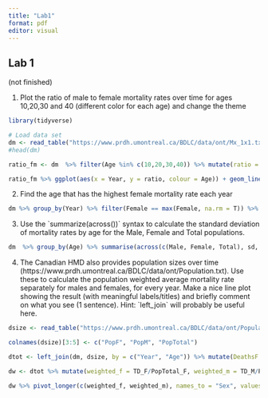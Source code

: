 ```yaml
---
title: "Lab1"
format: pdf
editor: visual
---
```


## Lab 1

(not finished)

1.  Plot the ratio of male to female mortality rates over time for ages 10,20,30 and 40 (different color for each age) and change the theme

```r

library(tidyverse)

# Load data set
dm <- read_table("https://www.prdh.umontreal.ca/BDLC/data/ont/Mx_1x1.txt", skip = 2, col_types = "dcddd")
#head(dm)

ratio_fm <- dm  %>% filter(Age %in% c(10,20,30,40)) %>% mutate(ratio = Male/Female)

ratio_fm %>% ggplot(aes(x = Year, y = ratio, colour = Age)) + geom_line() + theme_bw()


```

2.  Find the age that has the highest female mortality rate each year

```r
dm %>% group_by(Year) %>% filter(Female == max(Female, na.rm = T)) %>% select(Year, Age)
```

3.  Use the \`summarize(across())\` syntax to calculate the standard deviation of mortality rates by age for the Male, Female and Total populations.

```r
dm  %>% group_by(Age) %>% summarise(across(c(Male, Female, Total), sd, na.rm = T)) 


```

4.  The Canadian HMD also provides population sizes over time (https://www.prdh.umontreal.ca/BDLC/data/ont/Population.txt). Use these to calculate the population weighted average mortality rate separately for males and females, for every year. Make a nice line plot showing the result (with meaningful labels/titles) and briefly comment on what you see (1 sentence). Hint: \`left_join\` will probably be useful here.

```r
dsize <- read_table("https://www.prdh.umontreal.ca/BDLC/data/ont/Population.txt", skip = 2, col_types = "dcddd")

colnames(dsize)[3:5] <- c("PopF", "PopM", "PopTotal")

dtot <- left_join(dm, dsize, by = c("Year", "Age")) %>% mutate(DeathsF = (Female*PopF), DeathsM = (Male*PopM)) %>% group_by(Year) %>% summarise(TD_M = sum(DeathsM, na.rm = T), TD_F = sum(DeathsF, na.rm =T), PopTotal_M = sum(PopM, na.rm = T), PopTotal_F = sum(PopF, na.rm = T)) 

dw <- dtot %>% mutate(weighted_f = TD_F/PopTotal_F, weighted_m = TD_M/PopTotal_M)

dw %>% pivot_longer(c(weighted_f, weighted_m), names_to = "Sex", values_to = "Weighted") %>% filter(Weighted != Inf) %>% ggplot(aes(x = Year, y = Weighted, colour = Sex)) + geom_line() +labs()
```
